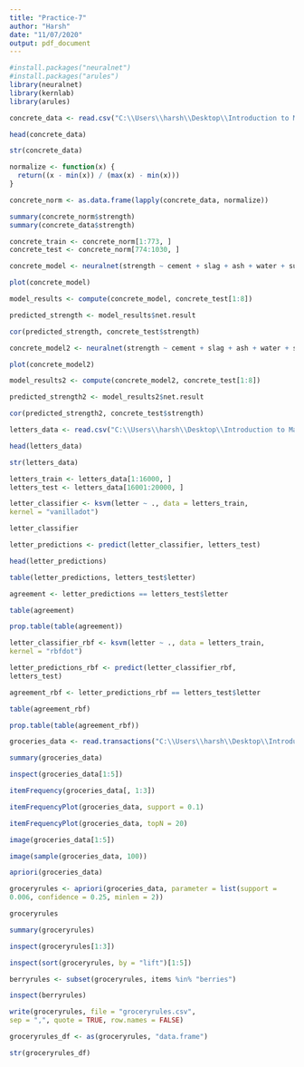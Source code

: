 ```yaml
---
title: "Practice-7"
author: "Harsh"
date: "11/07/2020"
output: pdf_document
---
```



```r

#install.packages("neuralnet")
#install.packages("arules")
library(neuralnet)
library(kernlab)
library(arules)

```



```r

concrete_data <- read.csv("C:\\Users\\harsh\\Desktop\\Introduction to Machine learning and Data Mining\\Practice 7\\concrete.csv")

head(concrete_data)

str(concrete_data)

```


```r

normalize <- function(x) {
  return((x - min(x)) / (max(x) - min(x)))
}

concrete_norm <- as.data.frame(lapply(concrete_data, normalize))

summary(concrete_norm$strength)
summary(concrete_data$strength)

```


```r

concrete_train <- concrete_norm[1:773, ]
concrete_test <- concrete_norm[774:1030, ]

concrete_model <- neuralnet(strength ~ cement + slag + ash + water + superplastic + coarseagg + fineagg + age, data = concrete_train)

plot(concrete_model)

model_results <- compute(concrete_model, concrete_test[1:8])

predicted_strength <- model_results$net.result

cor(predicted_strength, concrete_test$strength)

concrete_model2 <- neuralnet(strength ~ cement + slag + ash + water + superplastic + coarseagg + fineagg + age,data = concrete_train, hidden = 5)

plot(concrete_model2)

model_results2 <- compute(concrete_model2, concrete_test[1:8])

predicted_strength2 <- model_results2$net.result

cor(predicted_strength2, concrete_test$strength)

```


```r


letters_data <- read.csv("C:\\Users\\harsh\\Desktop\\Introduction to Machine learning and Data Mining\\Practice 7\\letterdata.csv")

head(letters_data)

str(letters_data)

letters_train <- letters_data[1:16000, ]
letters_test <- letters_data[16001:20000, ]

letter_classifier <- ksvm(letter ~ ., data = letters_train,
kernel = "vanilladot")

letter_classifier

letter_predictions <- predict(letter_classifier, letters_test)

head(letter_predictions)

table(letter_predictions, letters_test$letter)

agreement <- letter_predictions == letters_test$letter

table(agreement)

prop.table(table(agreement))

letter_classifier_rbf <- ksvm(letter ~ ., data = letters_train,
kernel = "rbfdot")

letter_predictions_rbf <- predict(letter_classifier_rbf,
letters_test)

agreement_rbf <- letter_predictions_rbf == letters_test$letter

table(agreement_rbf)

prop.table(table(agreement_rbf))

```


```r

groceries_data <- read.transactions("C:\\Users\\harsh\\Desktop\\Introduction to Machine learning and Data Mining\\Practice 7\\groceries.csv", sep = ",") 

summary(groceries_data)

inspect(groceries_data[1:5])

itemFrequency(groceries_data[, 1:3])

itemFrequencyPlot(groceries_data, support = 0.1)

itemFrequencyPlot(groceries_data, topN = 20)

image(groceries_data[1:5])

image(sample(groceries_data, 100))

apriori(groceries_data)

groceryrules <- apriori(groceries_data, parameter = list(support =
0.006, confidence = 0.25, minlen = 2))

groceryrules

summary(groceryrules)

inspect(groceryrules[1:3])

inspect(sort(groceryrules, by = "lift")[1:5])

berryrules <- subset(groceryrules, items %in% "berries")

inspect(berryrules)

write(groceryrules, file = "groceryrules.csv",
sep = ",", quote = TRUE, row.names = FALSE)

groceryrules_df <- as(groceryrules, "data.frame")

str(groceryrules_df)

```
















